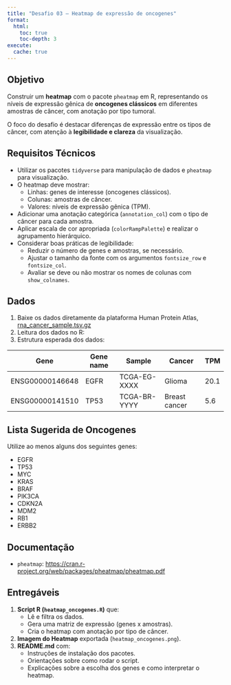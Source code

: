 ```yaml
---
title: "Desafio 03 – Heatmap de expressão de oncogenes"
format:
  html:
    toc: true
    toc-depth: 3
execute: 
  cache: true
---
```


## Objetivo

Construir um **heatmap** com o pacote `pheatmap` em R, representando os níveis de expressão gênica de **oncogenes clássicos** em diferentes amostras de câncer, com anotação por tipo tumoral.

O foco do desafio é destacar diferenças de expressão entre os tipos de câncer, com atenção à **legibilidade e clareza** da visualização.

## Requisitos Técnicos

* Utilizar os pacotes `tidyverse` para manipulação de dados e `pheatmap` para visualização.
* O heatmap deve mostrar:
  * Linhas: genes de interesse (oncogenes clássicos).
  * Colunas: amostras de câncer.
  * Valores: níveis de expressão gênica (TPM).
* Adicionar uma anotação categórica (`annotation_col`) com o tipo de câncer para cada amostra.
* Aplicar escala de cor apropriada (`colorRampPalette`) e realizar o agrupamento hierárquico.
* Considerar boas práticas de legibilidade:
  * Reduzir o número de genes e amostras, se necessário.
  * Ajustar o tamanho da fonte com os argumentos `fontsize_row` e `fontsize_col`.
  * Avaliar se deve ou não mostrar os nomes de colunas com `show_colnames`.

## Dados

1. Baixe os dados diretamente da plataforma Human Protein Atlas, [rna_cancer_sample.tsv.gz](https://www.proteinatlas.org/download/tsv/rna_cancer_sample.tsv.gz)
2. Leitura dos dados no R:
3. Estrutura esperada dos dados:

| Gene            | Gene name | Sample       | Cancer        | TPM  |
| --------------- | --------- | ------------ | ------------- | ---- |
| ENSG00000146648 | EGFR      | TCGA-EG-XXXX | Glioma        | 20.1 |
| ENSG00000141510 | TP53      | TCGA-BR-YYYY | Breast cancer | 5.6  |

## Lista Sugerida de Oncogenes

Utilize ao menos alguns dos seguintes genes:

* EGFR
* TP53
* MYC
* KRAS
* BRAF
* PIK3CA
* CDKN2A
* MDM2
* RB1
* ERBB2

## Documentação

* `pheatmap`: [https://cran.r-project.org/web/packages/pheatmap/pheatmap.pdf](https://cran.r-project.org/web/packages/pheatmap/pheatmap.pdf)

## Entregáveis

1. **Script R (`heatmap_oncogenes.R`)** que:
   * Lê e filtra os dados.
   * Gera uma matriz de expressão (genes x amostras).
   * Cria o heatmap com anotação por tipo de câncer.
2. **Imagem do Heatmap** exportada (`heatmap_oncogenes.png`).
3. **README.md** com:
   * Instruções de instalação dos pacotes.
   * Orientações sobre como rodar o script.
   * Explicações sobre a escolha dos genes e como interpretar o heatmap.
